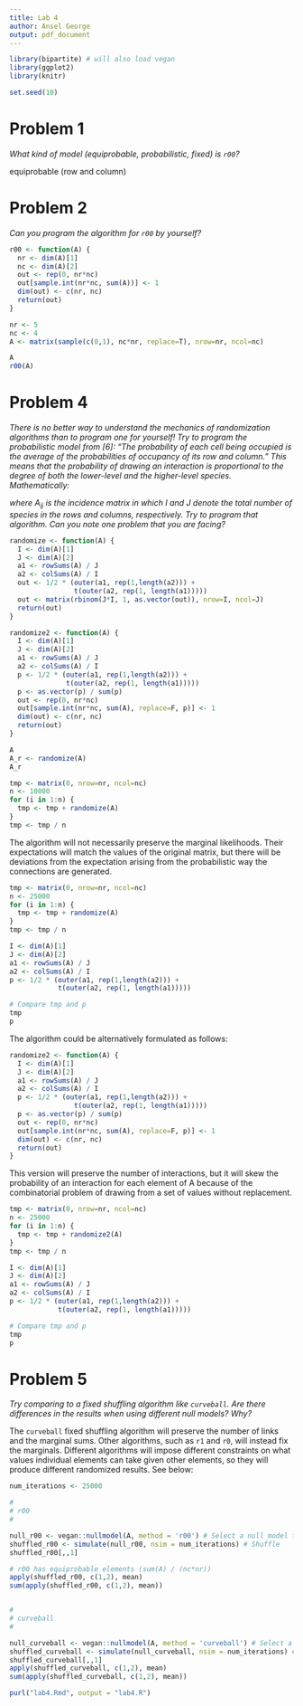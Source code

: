 ```yaml
---
title: Lab 4
author: Ansel George
output: pdf_document
---
```


```r
library(bipartite) # will also load vegan
library(ggplot2)
library(knitr)

set.seed(10)
```

# Problem 1
*What kind of model (equiprobable, probabilistic, fixed) is `r00`?*

equiprobable (row and column)


# Problem 2
*Can you program the algorithm for `r00` by yourself?*

```r
r00 <- function(A) {
  nr <- dim(A)[1]
  nc <- dim(A)[2]
  out <- rep(0, nr*nc)
  out[sample.int(nr*nc, sum(A))] <- 1
  dim(out) <- c(nr, nc)
  return(out)
}
```

```r
nr <- 5
nc <- 4
A <- matrix(sample(c(0,1), nc*nr, replace=T), nrow=nr, ncol=nc)

A
r00(A)
```


# Problem 4
*There is no better way to understand the mechanics of randomization algorithms
than to program one for yourself! Try to program the probabilistic model from
[6]: "The probability of each cell being occupied is the average of the
probabilities of occupancy of its row and column." This means that the
probability of drawing an interaction is proportional to the degree of both the
lower-level and the higher-level species. Mathematically:*

\begin{align}
P_{ij} = \frac{1}{2}\left(\frac{\sum A_{i}}{J}+\frac{\sum A_{j}}{I}\right)
\end{align}

_where $A_{ij}$ is the incidence matrix in which $I$ and $J$ denote the total
number of species in the rows and columns, respectively. Try to program that
algorithm. Can you note one problem that you are facing?_

```r
randomize <- function(A) {
  I <- dim(A)[1]
  J <- dim(A)[2]
  a1 <- rowSums(A) / J
  a2 <- colSums(A) / I
  out <- 1/2 * (outer(a1, rep(1,length(a2))) +
                t(outer(a2, rep(1, length(a1)))))
  out <- matrix(rbinom(J*I, 1, as.vector(out)), nrow=I, ncol=J)
  return(out)
}

randomize2 <- function(A) {
  I <- dim(A)[1]
  J <- dim(A)[2]
  a1 <- rowSums(A) / J
  a2 <- colSums(A) / I
  p <- 1/2 * (outer(a1, rep(1,length(a2))) +
              t(outer(a2, rep(1, length(a1)))))
  p <- as.vector(p) / sum(p)
  out <- rep(0, nr*nc)
  out[sample.int(nr*nc, sum(A), replace=F, p)] <- 1
  dim(out) <- c(nr, nc)
  return(out)
}
```

```r
A
A_r <- randomize(A)
A_r
```

```r
tmp <- matrix(0, nrow=nr, ncol=nc)
n <- 10000
for (i in 1:n) {
  tmp <- tmp + randomize(A)
}
tmp <- tmp / n
```


The algorithm will not necessarily preserve the marginal likelihoods. Their
expectations will match the values of the original matrix, but there will be
deviations from the expectation arising from the probabilistic way the
connections are generated.

```r
tmp <- matrix(0, nrow=nr, ncol=nc)
n <- 25000
for (i in 1:n) {
  tmp <- tmp + randomize(A)
}
tmp <- tmp / n
```

```r
I <- dim(A)[1]
J <- dim(A)[2]
a1 <- rowSums(A) / J
a2 <- colSums(A) / I
p <- 1/2 * (outer(a1, rep(1,length(a2))) +
            t(outer(a2, rep(1, length(a1)))))

# Compare tmp and p
tmp
p
```


The algorithm could be alternatively formulated as follows:

```r
randomize2 <- function(A) {
  I <- dim(A)[1]
  J <- dim(A)[2]
  a1 <- rowSums(A) / J
  a2 <- colSums(A) / I
  p <- 1/2 * (outer(a1, rep(1,length(a2))) +
                t(outer(a2, rep(1, length(a1)))))
  p <- as.vector(p) / sum(p)
  out <- rep(0, nr*nc)
  out[sample.int(nr*nc, sum(A), replace=F, p)] <- 1
  dim(out) <- c(nr, nc)
  return(out)
}
```

This version will preserve the number of interactions, but it will skew the
probability of an interaction for each element of A because of the
combinatorial problem of drawing from a set of values without replacement.

```r
tmp <- matrix(0, nrow=nr, ncol=nc)
n <- 25000
for (i in 1:n) {
  tmp <- tmp + randomize2(A)
}
tmp <- tmp / n
```

```r
I <- dim(A)[1]
J <- dim(A)[2]
a1 <- rowSums(A) / J
a2 <- colSums(A) / I
p <- 1/2 * (outer(a1, rep(1,length(a2))) +
            t(outer(a2, rep(1, length(a1)))))

# Compare tmp and p
tmp
p
```

# Problem 5
*Try comparing to a fixed shuffling algorithm like `curveball`. Are there
differences in the results when using different null models? Why?*

The `curveball` fixed shuffling algorithm will preserve the number of links and
the marginal sums. Other algorithms, such as `r1` and `r0`, will instead fix
the marginals. Different algorithms will impose different constraints on what
values individual elements can take given other elements, so they will produce
different randomized results. See below:

```r
num_iterations <- 25000

#
# r00
#

null_r00 <- vegan::nullmodel(A, method = 'r00') # Select a null model for the data
shuffled_r00 <- simulate(null_r00, nsim = num_iterations) # Shuffle
shuffled_r00[,,1]

# r00 has equiprobable elements (sum(A) / (nc*nr))
apply(shuffled_r00, c(1,2), mean)
sum(apply(shuffled_r00, c(1,2), mean))


#
# curveball
#

null_curveball <- vegan::nullmodel(A, method = 'curveball') # Select a null model for the data
shuffled_curveball <- simulate(null_curveball, nsim = num_iterations) # Shuffle
shuffled_curveball[,,1]
apply(shuffled_curveball, c(1,2), mean)
sum(apply(shuffled_curveball, c(1,2), mean))
```


```r
purl("lab4.Rmd", output = "lab4.R")
```
